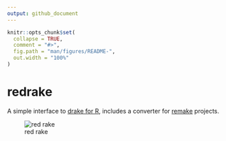 ```yaml
---
output: github_document
---
```


<!-- README.md is generated from README.Rmd. Please edit that file -->

```r
knitr::opts_chunk$set(
  collapse = TRUE,
  comment = "#>",
  fig.path = "man/figures/README-",
  out.width = "100%"
)
```

# redrake

A simple interface to [drake for R](https://ropensci.github.io/drake/), includes a converter for [remake](https://github.com/richfitz/remake) projects.

![red rake](images/rake.png)

<!-- Image source: https://www.wpclipart.com/tools/lawn_garden/rake/rake.png.html -->
